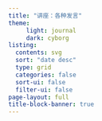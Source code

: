 ```yaml
---
title: "讲座：各种发言"
theme:
     light: journal
     dark: cyborg
listing:
  contents: svg
  sort: "date desc"
  type: grid
  categories: false
  sort-ui: false
  filter-ui: false
page-layout: full
title-block-banner: true
---
```


